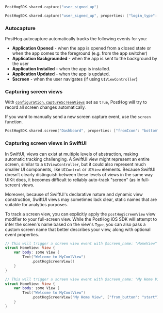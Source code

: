 
<Intro />

```swift
PostHogSDK.shared.capture("user_signed_up")
```

<NamingTip />

<SettingProperties />

```swift
PostHogSDK.shared.capture("user_signed_up", properties: ["login_type": "email"], userProperties: ["is_free_trial": true])
```

### Autocapture 

PostHog autocapture automatically tracks the following events for you:

-   **Application Opened** - when the app is opened from a closed state or when the app comes to the foreground (e.g. from the app switcher)
-   **Application Backgrounded** - when the app is sent to the background by the user
-   **Application Installed** - when the app is installed.
-   **Application Updated** - when the app is updated.
-   **$screen** - when the user navigates (if using `UIViewController`)

### Capturing screen views

With [`configuration.captureScreenViews`](/docs/libraries/ios#all-configuration-options) set as `true`, PostHog will try to record all screen changes automatically.

If you want to manually send a new screen capture event, use the `screen` function.

```swift
PostHogSDK.shared.screen("Dashboard", properties: ["fromIcon": "bottom"])
```

### Capturing screen views in SwiftUI

In SwiftUI, views can exist at multiple levels of abstraction, making automatic tracking challenging. A SwiftUI view might represent an entire screen, similar to a `UIViewController`, but it could also represent much smaller UI components, like `UIControl` or `UIView` elements. Because SwiftUI doesn’t clearly distinguish between these levels of views in the same way UIKit does, it becomes difficult to reliably auto-track "screen" (as in full-screen) views.

Moreover, because of SwiftUI's declarative nature and dynamic view construction, SwiftUI views may sometimes lack clear, static names that are suitable for analytics purposes. 

To track a screen view, you can explicitly apply the `postHogScreenView` view modifier to your full-screen view. While the PostHog iOS SDK will attempt to infer the screen's name based on the view's `Type`, you can also pass a custom screen name that better describes your view, along with optional event properties.

```swift 
// This will trigger a screen view event with $screen_name: "HomeView"
struct HomeView: View {
    var body: some View {
        Text("Welcome to MyCoolView")
            .postHogScreenView()
    }
}

// This will trigger a screen view event with $screen_name: "My Home View" and an additional event property from_button: "start"
struct HomeView: View {
    var body: some View {
        Text("Welcome to MyCoolView")
            .postHogScreenView("My Home View", ["from_button": "start"])
    }
}
```